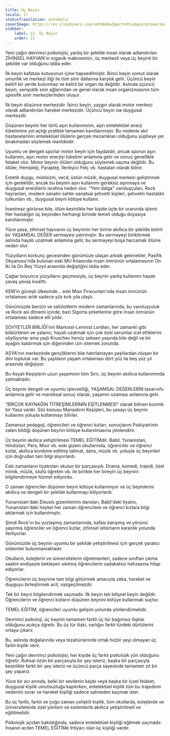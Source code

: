 ```yaml
---
title: Üç Beyin
locale: tr
statusTranslation: automatic
coverImage: https://res.cloudinary.com/xmfm6mhw3gwctndtcubgx2rptnae/image/upload/v1740337243/small_cover_educacion_fundamental_a051170f1c.webp
sidebar:
    label: 21. Üç Beyin
    order: 21
---
```

Yeni çağın devrimci psikolojisi, yanlış bir şekilde insan olarak adlandırılan ZİHİNSEL HAYVAN'ın organik makinesinin, üç merkezli veya üç beyinli bir şekilde var olduğunu iddia eder.

İlk beyin kafatası kutusunun içine hapsedilmiştir. İkinci beyin somut olarak omurilik ve merkezi iliği ile tüm sinir dallarına karşılık gelir. Üçüncü beyin belirli bir yerde bulunmaz ve belirli bir organ da değildir. Aslında üçüncü beyin, sempatik sinir ağlarından ve genel olarak insan organizmasının tüm spesifik sinir merkezlerinden oluşur.

İlk beyin düşünce merkezidir. İkinci beyin, yaygın olarak motor merkezi olarak adlandırılan hareket merkezidir. Üçüncü beyin ise duygusal merkezdir.

Düşünen beynin her türlü aşırı kullanımının, aşırı entelektüel enerji tüketimine yol açtığı pratikte tamamen kanıtlanmıştır. Bu nedenle akıl hastanelerinin entelektüel ölülerin gerçek mezarlıkları olduğunu şüpheye yer bırakmadan söylemek mantıklıdır.

Uyumlu ve dengeli sporlar motor beyin için faydalıdır, ancak sporun aşırı kullanımı, aşırı motor enerjisi tüketimi anlamına gelir ve sonuç genellikle felaket olur. Motor beynin ölüleri olduğunu söylemek saçma değildir. Bu ölüler, Hemipleji, Parapleji, İlerleyici Felç vb. hastaları olarak bilinir.

Estetik duygu, mistisizm, vecd, üstün müzik, duygusal merkezi geliştirmek için gereklidir, ancak bu beynin aşırı kullanımı gereksiz aşınmaya ve duygusal enerjilerin israfına neden olur. "Yeni dalga" varoluşçuları, Rock hayranları, modern sanatın sahte-sanatsal şehvetli kişileri, şehvetin hastalıklı tutkunları vb., duygusal beyni kötüye kullanır.

İnanılmaz görünse bile, ölüm kesinlikle her kişide üçte bir oranında işlenir. Her hastalığın üç beyinden herhangi birinde temeli olduğu doyasıya kanıtlanmıştır.

Yüce yasa, zihinsel hayvanın üç beyninin her birine akıllıca bir şekilde belirli bir YAŞAMSAL DEĞER sermayesi yatırmıştır. Bu sermayeyi biriktirmek aslında hayatı uzatmak anlamına gelir, bu sermayeyi boşa harcamak ölüme neden olur.

Yüzyılların korkunç gecesinden günümüze ulaşan arkaik gelenekler, Pasifik Okyanusu'nda bulunan eski MU Kıtasında insan ömrünün ortalamasının On İki ila On Beş Yüzyıl arasında değiştiğini iddia eder.

Çağlar boyunca yüzyılların geçmesiyle, üç beynin yanlış kullanımı hayatı yavaş yavaş kısalttı.

KEM'in güneşli ülkesinde... eski Mısır Firavunları'nda insan ömrünün ortalaması artık sadece yüz kırk yıla ulaştı.

Günümüzde benzin ve selüloitlerin modern zamanlarında, bu varoluşçuluk ve Rock asi dönemi içinde, bazı Sigorta şirketlerine göre insan ömrünün ortalaması sadece elli yıldır.

SOVYETLER BİRLİĞİ'nin Marksist-Leninist Lordları, her zamanki gibi böbürlenen ve yalancı, hayatı uzatmak için çok özel serumlar icat ettiklerini söylüyorlar ama yaşlı Kruschev henüz seksen yaşında bile değil ve bir ayağını kaldırmak için diğerinden izin istemek zorunda.

ASYA'nın merkezinde gençliklerini bile hatırlamayan yaşlılardan oluşan bir dini topluluk var. Bu yaşlıların yaşam ortalaması dört yüz ila beş yüz yıl arasında değişiyor.

Bu Asyalı Keşişlerin uzun yaşamının tüm Sırrı, üç beynin akıllıca kullanımında yatmaktadır.

Üç beynin dengeli ve uyumlu işlevselliği, YAŞAMSAL DEĞERLERİN tasarrufu anlamına gelir ve mantıksal sonuç olarak, yaşamın uzaması anlamına gelir.

"BİRÇOK KAYNAĞIN TİTREŞİMLERİNİN EŞİTLENMESİ" olarak bilinen kozmik bir Yasa vardır. Söz konusu Manastırın Keşişleri, bu yasayı üç beynin kullanımı yoluyla kullanmayı bilirler.

Zamansız pedagoji, öğrencileri ve öğrenci kızları, sonuçlarını Psikiyatrinin zaten bildiği düşünen beynin kötüye kullanılmasına yönlendirir.

Üç beynin akıllıca yetiştirilmesi TEMEL EĞİTİMdir. Babil, Yunanistan, Hindistan, Pers, Mısır vb. eski gizem okullarında, öğrenciler ve öğrenci kızlar, akıllıca kombine edilmiş talimat, dans, müzik vb. yoluyla üç beyinleri için doğrudan tam bilgi alıyorlardı.

Eski zamanların tiyatroları okulun bir parçasıydı. Drama, komedi, trajedi, özel mimik, müzik, sözlü öğretim vb. ile birlikte her bireyin üç beynini bilgilendirmeye hizmet ediyordu.

O zaman öğrenciler düşünen beyni kötüye kullanmıyor ve üç beyinlerini akıllıca ve dengeli bir şekilde kullanmayı biliyorlardı.

Yunanistan'daki Eleusis gizemlerinin dansları, Babil'deki tiyatro, Yunanistan'daki heykel her zaman öğrencilere ve öğrenci kızlara bilgi aktarmak için kullanılmıştır.

Şimdi Rock'ın bu yozlaşmış zamanlarında, kafası karışmış ve yönünü şaşırmış öğrenciler ve öğrenci kızlar, zihinsel istismarın karanlık yolunda ilerliyorlar.

Günümüzde üç beynin uyumlu bir şekilde yetiştirilmesi için gerçek yaratıcı sistemler bulunmamaktadır.

Okulların, kolejlerin ve üniversitelerin öğretmenleri, sadece sınıftan çıkma saatini endişeyle bekleyen sıkılmış öğrencilerin sadakatsiz hafızasına hitap ediyorlar.

Öğrencilerin üç beynine tam bilgi götürmek amacıyla zeka, hareket ve duyguyu birleştirmek acil, vazgeçilmezdir.

Tek bir beyni bilgilendirmek saçmadır. İlk beyin tek bilişsel beyin değildir. Öğrencilerin ve öğrenci kızların düşünen beynini kötüye kullanmak suçtur.

TEMEL EĞİTİM, öğrencileri uyumlu gelişim yolunda yönlendirmelidir.

Devrimci psikoloji, üç beynin tamamen farklı üç tür bağımsız ilişkisi olduğunu açıkça öğretir. Bu üç tür ilişki, varlığın farklı türdeki dürtülerini ortaya çıkarır.

Bu, aslında doğalarında veya tezahürlerinde ortak hiçbir şeyi olmayan üç farklı kişilik verir.

Yeni çağın devrimci psikolojisi, her kişide üç farklı psikolojik yön olduğunu öğretir. Ruhsal özün bir parçasıyla bir şey isteriz, başka bir parçasıyla kesinlikle farklı bir şey isteriz ve üçüncü parça sayesinde tamamen zıt bir şey yaparız.

Yüce bir acı anında, belki bir sevilenin kaybı veya başka bir içsel felaket, duygusal kişilik umutsuzluğa kapılırken, entelektüel kişilik tüm bu trajedinin nedenini sorar ve hareket kişiliği sadece sahneden kaçmak ister.

Bu üç farklı, farklı ve çoğu zaman çelişkili kişilik, tüm okullarda, kolejlerde ve üniversitelerde özel yöntem ve sistemlerle akıllıca yetiştirilmeli ve eğitilmelidir.

Psikolojik açıdan bakıldığında, sadece entelektüel kişiliği eğitmek saçmadır. İnsanın acilen TEMEL EĞİTİMe ihtiyacı olan üç kişiliği vardır.

